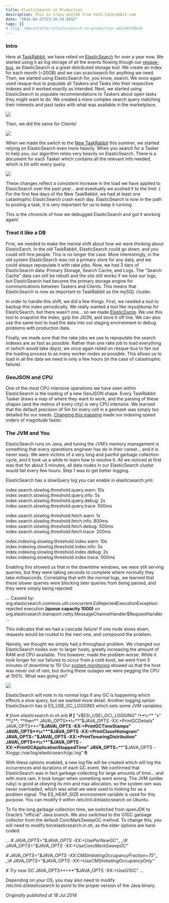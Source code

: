 ```yaml
---
title: ElasticSearch in Production
description: This is cross-posted from tech.taskrabbit.com
date: "2016-04-22T23:26:24.665Z"
tags: []
# slug: /@evantahler/elasticsearch-in-production-ada34b550e1b
---
```


### Intro

Here at [TaskRabbit](http://www.taskrabbit.com), we have relied on [ElasticSearch](http://www.elasticsearch.org/) for over a year now. We started using it as log storage of all the events flowing though our [resque-bus](http://blog.evantahler.com/blog/2013/09/28/resque-bus/), as ElasticSearch is a great distributed storage tool. We create an index for each month (~20GB) and we can scan/search for anything we need. Then, we started using ElasticSearch for, you know, search. We once again used resque-bus to populate all Taskers and Tasks into their respective indexes and it worked exactly as intended. Next, we started using ElasticSearch to populate recommendations to Taskers about open tasks they might want to do. We created a more complex search query matching their interests and past tasks with what was available in the marketplace.

![](/images/medium-export/0__ty4Zy3gdHSDzAyqO.png)

Then, we did the same for Clients!

![](/images/medium-export/0__neqvPC4dDzPTDT9w.png)

When we made the switch to the [New TaskRabbit](http://blog.taskrabbit.com/2014/07/10/the-new-taskrabbit-is-here-with-new-ios-android-apps-for-clients-and-1m-insurance-policy-on-every-task/) this summer, we started relying on ElasticSearch even more heavily. When you search for a Tasker to help you, our algorithm relies very heavily on ElasticSearch. There is a document for each Tasker which contains all the relevant info needed, which is hit with every query.

![](/images/medium-export/0__cyxqq__EMJC__vyVkz.png)

These changes reflect a consistent increase in the load we have applied to ElasicSearch over the past year… and eventually we pushed it to the limit :( For the first few days of the New TaskRabbit, we had at least one catastrophic ElasitcSearch crash each day. ElasticSearch is now in the path to posting a task, it is very important for us to keep it running.

This is the chronicle of how we debugged ElasticSearch and got it working again!

### Treat it like a DB

First, we needed to make the mental shift about how we were thinking about ElasticEarch. In the old TaskRabbit, ElasticSearch could go down, and you could still hire people. This is no longer the case. More interestingly, in the old system ElasticSearch was not a primary store for any data, and we could always repopulate it with rake jobs. Now, we had 3 tiers of ElasticSearch data: Primary Storage, Search Cache, and Logs. The "Search Cache" data can still be rebuilt and the site still works if we lose our logs, but ElasticSearch had become the primary storage engine for communications between Taskers and Clients. This means that ElasticSearch is now as important to TaskRabbit as the mySQL cluster.

In order to handle this shift, we did a few things. First, we needed a tool to backup this index periodically. We really wanted a tool like mysqldump for ElasticSearch, but there wasn’t one… so we made [ElasticDump](http://tech.taskrabbit.com/blog/2014/01/06/elasticsearch-dump/). We use this tool to snapshot the index, gzip the JSON, and store it off line. We can also use the same tool to load the data into out staging environment to debug problems with production data.

Finally, we made sure that the rake jobs we use to repopulate the search indexes are as fast as possible. Rather than one rake job to load everything in (which would take days), we once again relied on resque-bus to fan out the loading process to as many worker nodes as possible. This allows us to load in all the data we need in only a few hours (in the case of catastrophic failure).

### GeoJSON and CPU

One of the most CPU intensive operations we have seen within ElasticSearch is the loading of a new GeoJSON shape. Every TaskRabbit Tasker draws a map of where they want to work, and the parsing of these shapes (and the metros of every city) is very CPU intensive. We learned that the default precision of 5m for every cell in a geohash was simply too detailed for our needs. [Changing this mapping](http://www.elasticsearch.org/guide/en/elasticsearch/reference/current/query-dsl-geohash-cell-filter.html) made our indexing speed orders of magnitude faster.

### The JVM and You

ElasticSearch runs on Java, and tuning the JVM’s memory management is something that every operations engineer has do in their career… and it is never easy. We were victims of a very long and painful garbage collection cycle, and it took us a while to learn how to resolve it. All we noticed at first was that for about 5 minutes, all data nodes in our ElasticSearch cluster would fail every few hours. Step 1 was to get better logging.

ElasticSearch has a slowQuery log you can enable in elasticsearch.yml:

index.search.slowlog.threshold.query.warn: 10s index.search.slowlog.threshold.query.info: 5s index.search.slowlog.threshold.query.debug: 2s index.search.slowlog.threshold.query.trace: 500ms

index.search.slowlog.threshold.fetch.warn: 1s index.search.slowlog.threshold.fetch.info: 800ms index.search.slowlog.threshold.fetch.debug: 500ms index.search.slowlog.threshold.fetch.trace: 200ms

index.indexing.slowlog.threshold.index.warn: 10s index.indexing.slowlog.threshold.index.info: 5s index.indexing.slowlog.threshold.index.debug: 2s index.indexing.slowlog.threshold.index.trace: 500ms

Enabling this showed us that in the downtime windows, we were still serving queries, but they were taking seconds to complete where normally they take milliseconds. Correlating that with the normal logs, we learned that these slower queries were blocking later queries from being parsed, and they were simply being rejected:

...
Caused by: org.elasticsearch.common.util.concurrent.EsRejectedExecutionException: rejected execution **(**queue capacity 1000**)** on org.elasticsearch.transport.netty.MessageChannelHandler$RequestHandler
...

This indicates that we had a cascade failure! If one node slows down, requests would be routed to the next one, and compound the problem.

Naively, we thought we simply had a throughput problem. We changed our ElasticSearch nodes over to larger hosts, greatly increasing the amount of RAM and CPU available. This however, made the problem worse. While it took longer for our failures to occur from a cold-boot, we went from 5 minutes of downtime to 15! Our [system monitoring](https://mmonit.com/) showed us that the host was never out of ram, but during these outages we were pegging the CPU at 100%. What was going on?

![](/images/medium-export/0__snWdTeknvk2Ksn5W.png)

ElasticSearch will note in its normal logs if any GC is happening which effects a slow query, but we wanted more detail. Another logging option ElasticSearch has is ES_USE_GC_LOGGING which sets some JVM variables:

_\# from elasticsearch.in.sh.erb_
**if** **\[** "x$ES\_USE\_GC\_LOGGING" !**\=** "x" **\]**; **then**
  JAVA\_OPTS**\=**"$JAVA_OPTS -XX:+PrintGCDetails"
JAVA_OPTS**\=**"$JAVA\_OPTS -XX:+PrintGCTimeStamps"
  JAVA\_OPTS**\=**"$JAVA_OPTS -XX:+PrintClassHistogram"
JAVA_OPTS**\=**"$JAVA\_OPTS -XX:+PrintTenuringDistribution"
  JAVA\_OPTS**\=**"$JAVA_OPTS -XX:+PrintGCApplicationStoppedTime"
JAVA_OPTS**\=**"$JAVA_OPTS -Xloggc:/var/log/elasticsearch/gc.log"
**fi**

With these options enabled, a new log file will be created which will log the occurrences and durations of each GC event. We confirmed that ElasticSearch was in fact garbage collecting for large amounts of time… and with more ram, it took longer when something went wrong. The JVM (unlike ruby) is good at obeying its min and max allocation, so the system ram was never overloaded, which was what we were used to looking for as a problem signal. The ES_HEAP_SIZE environment variable is used for this purpose. You can modify it within /etc/init.d/elasticsearch on Ubuntu.

To fix the long garbage collection time, we switched from openJDK to Oracle’s "official" Java branch. We also switched to the G1GC garbage collector from the default ConcMarkSweepGC method. To change this, you will need to modify bin/elasticsearch.in.sh, as the older options are hard-coded:

...
_\# JAVA_OPTS="$JAVA_OPTS -XX:+UseParNewGC"_
_\# JAVA_OPTS="$JAVA_OPTS -XX:+UseConcMarkSweepGC"_

_\# JAVA_OPTS="$JAVA_OPTS -XX:CMSInitiatingOccupancyFraction=75"_
_\# JAVA_OPTS="$JAVA_OPTS -XX:+UseCMSInitiatingOccupancyOnly"_

_\# Try new GC_
JAVA_OPTS**\=**"$JAVA_OPTS -XX:+UseG1GC"
...

Depending on your OS, you may also need to modify /etc/init.d/elasticsearch to point to the proper version of the Java binary.

_Originally published at 18 Jul 2014_
